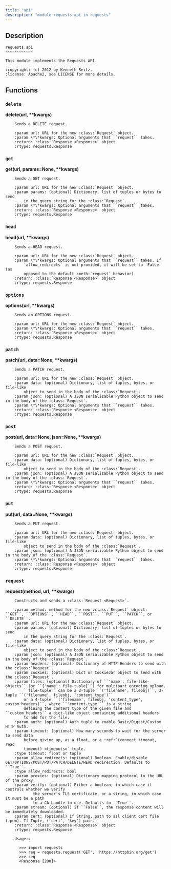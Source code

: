 ```yaml
---
title: "api"
description: "module requests.api in requests"
---
```


## Description

    requests.api
    ~~~~~~~~~~~~
    
    This module implements the Requests API.
    
    :copyright: (c) 2012 by Kenneth Reitz.
    :license: Apache2, see LICENSE for more details.

## Functions

    
### `delete`
    
<strong>delete(url, **kwargs)</strong>
    
        Sends a DELETE request.
        
        :param url: URL for the new :class:`Request` object.
        :param \*\*kwargs: Optional arguments that ``request`` takes.
        :return: :class:`Response <Response>` object
        :rtype: requests.Response
    
### `get`
    
<strong>get(url, params=None, **kwargs)</strong>
    
        Sends a GET request.
        
        :param url: URL for the new :class:`Request` object.
        :param params: (optional) Dictionary, list of tuples or bytes to send
            in the query string for the :class:`Request`.
        :param \*\*kwargs: Optional arguments that ``request`` takes.
        :return: :class:`Response <Response>` object
        :rtype: requests.Response
    
### `head`
    
<strong>head(url, **kwargs)</strong>
    
        Sends a HEAD request.
        
        :param url: URL for the new :class:`Request` object.
        :param \*\*kwargs: Optional arguments that ``request`` takes. If
            `allow_redirects` is not provided, it will be set to `False` (as
            opposed to the default :meth:`request` behavior).
        :return: :class:`Response <Response>` object
        :rtype: requests.Response
    
### `options`
    
<strong>options(url, **kwargs)</strong>
    
        Sends an OPTIONS request.
        
        :param url: URL for the new :class:`Request` object.
        :param \*\*kwargs: Optional arguments that ``request`` takes.
        :return: :class:`Response <Response>` object
        :rtype: requests.Response
    
### `patch`
    
<strong>patch(url, data=None, **kwargs)</strong>
    
        Sends a PATCH request.
        
        :param url: URL for the new :class:`Request` object.
        :param data: (optional) Dictionary, list of tuples, bytes, or file-like
            object to send in the body of the :class:`Request`.
        :param json: (optional) A JSON serializable Python object to send in the body of the :class:`Request`.
        :param \*\*kwargs: Optional arguments that ``request`` takes.
        :return: :class:`Response <Response>` object
        :rtype: requests.Response
    
### `post`
    
<strong>post(url, data=None, json=None, **kwargs)</strong>
    
        Sends a POST request.
        
        :param url: URL for the new :class:`Request` object.
        :param data: (optional) Dictionary, list of tuples, bytes, or file-like
            object to send in the body of the :class:`Request`.
        :param json: (optional) A JSON serializable Python object to send in the body of the :class:`Request`.
        :param \*\*kwargs: Optional arguments that ``request`` takes.
        :return: :class:`Response <Response>` object
        :rtype: requests.Response
    
### `put`
    
<strong>put(url, data=None, **kwargs)</strong>
    
        Sends a PUT request.
        
        :param url: URL for the new :class:`Request` object.
        :param data: (optional) Dictionary, list of tuples, bytes, or file-like
            object to send in the body of the :class:`Request`.
        :param json: (optional) A JSON serializable Python object to send in the body of the :class:`Request`.
        :param \*\*kwargs: Optional arguments that ``request`` takes.
        :return: :class:`Response <Response>` object
        :rtype: requests.Response
    
### `request`
    
<strong>request(method, url, **kwargs)</strong>
    
        Constructs and sends a :class:`Request <Request>`.
        
        :param method: method for the new :class:`Request` object: ``GET``, ``OPTIONS``, ``HEAD``, ``POST``, ``PUT``, ``PATCH``, or ``DELETE``.
        :param url: URL for the new :class:`Request` object.
        :param params: (optional) Dictionary, list of tuples or bytes to send
            in the query string for the :class:`Request`.
        :param data: (optional) Dictionary, list of tuples, bytes, or file-like
            object to send in the body of the :class:`Request`.
        :param json: (optional) A JSON serializable Python object to send in the body of the :class:`Request`.
        :param headers: (optional) Dictionary of HTTP Headers to send with the :class:`Request`.
        :param cookies: (optional) Dict or CookieJar object to send with the :class:`Request`.
        :param files: (optional) Dictionary of ``'name': file-like-objects`` (or ``{'name': file-tuple}``) for multipart encoding upload.
            ``file-tuple`` can be a 2-tuple ``('filename', fileobj)``, 3-tuple ``('filename', fileobj, 'content_type')``
            or a 4-tuple ``('filename', fileobj, 'content_type', custom_headers)``, where ``'content-type'`` is a string
            defining the content type of the given file and ``custom_headers`` a dict-like object containing additional headers
            to add for the file.
        :param auth: (optional) Auth tuple to enable Basic/Digest/Custom HTTP Auth.
        :param timeout: (optional) How many seconds to wait for the server to send data
            before giving up, as a float, or a :ref:`(connect timeout, read
            timeout) <timeouts>` tuple.
        :type timeout: float or tuple
        :param allow_redirects: (optional) Boolean. Enable/disable GET/OPTIONS/POST/PUT/PATCH/DELETE/HEAD redirection. Defaults to ``True``.
        :type allow_redirects: bool
        :param proxies: (optional) Dictionary mapping protocol to the URL of the proxy.
        :param verify: (optional) Either a boolean, in which case it controls whether we verify
                the server's TLS certificate, or a string, in which case it must be a path
                to a CA bundle to use. Defaults to ``True``.
        :param stream: (optional) if ``False``, the response content will be immediately downloaded.
        :param cert: (optional) if String, path to ssl client cert file (.pem). If Tuple, ('cert', 'key') pair.
        :return: :class:`Response <Response>` object
        :rtype: requests.Response
        
        Usage::
        
          >>> import requests
          >>> req = requests.request('GET', 'https://httpbin.org/get')
          >>> req
          <Response [200]>

